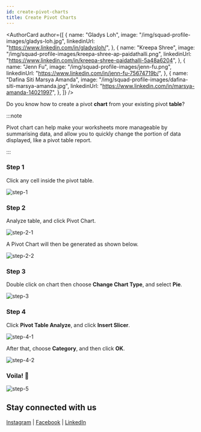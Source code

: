 ```yaml
---
id: create-pivot-charts
title: Create Pivot Charts
---
```



<AuthorCard
	author={[
		{
			name: "Gladys Loh",
			image: "/img/squad-profile-images/gladys-loh.jpg",
			linkedinUrl: "https://www.linkedin.com/in/gladysloh/",
		},
		{
			name: "Kreepa Shree",
			image: "/img/squad-profile-images/kreepa-shree-ap-paidathalli.png",
			linkedinUrl: "https://www.linkedin.com/in/kreepa-shree-paidathalli-5a48a6204",
		},
		{
			name: "Jenn Fu",
			image: "/img/squad-profile-images/jenn-fu.png",
			linkedinUrl: "https://www.linkedin.com/in/jenn-fu-75674719b/",
		},
		{
			name: "Dafina Siti Marsya Amanda",
			image: "/img/squad-profile-images/dafina-siti-marsya-amanda.jpg",
			linkedinUrl: "https://www.linkedin.com/in/marsya-amanda-14021997",
		},
	]}
/>

Do you know how to create a pivot **chart** from your existing pivot **table**?

:::note

Pivot chart can help make your worksheets more manageable by summarising data, and allow you to quickly change the portion of data displayed, like a pivot table report.

:::

### Step 1

Click any cell inside the pivot table.

![step-1](./step-1.png)

### Step 2

Analyze table, and click Pivot Chart.

![step-2-1](./step-2-1.png)

A Pivot Chart will then be generated as shown below.

![step-2-2](./step-2-2.png)

### Step 3

Double click on chart then choose **Change Chart Type**, and select **Pie**.

![step-3](./step-3.png)

### Step 4

Click **Pivot Table Analyze**, and click **Insert Slicer**.

![step-4-1](./step-4-1.png)

After that, choose **Category**, and then click **OK**.

![step-4-2](./step-4-2.png)

### Voila! 🎊

![step-5](./step-5.png)

## Stay connected with us

[Instagram](https://www.instagram.com/microsoft_mws/) |
[Facebook](https://www.facebook.com/microsoft.mws) |
[LinkedIn](https://www.linkedin.com/company/mwsquad/)
